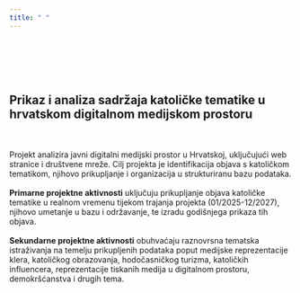 ```yaml
---
title: " "
---
```


<br>
<br>
<br>
<br>

## Prikaz i analiza sadržaja katoličke tematike u hrvatskom digitalnom medijskom prostoru

<br>
<br>
Projekt analizira javni digitalni medijski prostor u Hrvatskoj, uključujući web stranice i društvene mreže. Cilj projekta je identifikacija objava s katoličkom tematikom, njihovo prikupljanje i organizacija u strukturiranu bazu podataka.
<br>
<br>
**Primarne projektne aktivnosti** uključuju prikupljanje objava katoličke tematike u realnom vremenu tijekom trajanja projekta (01/2025-12/2027), njihovo umetanje u bazu i održavanje, te izradu godišnjega prikaza tih objava.
<br>
<br>
**Sekundarne projektne aktivnosti** obuhvaćaju raznovrsna tematska istraživanja na temelju prikupljenih podataka poput medijske reprezentacije klera, katoličkog obrazovanja, hodočasničkog turizma, katoličkih influencera, reprezentacije tiskanih medija u digitalnom prostoru, demokršćanstva i drugih tema.





















